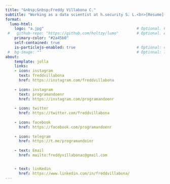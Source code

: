 ```yaml
---
title: "&nbsp;&nbsp;Freddy Villabona C."
subtitle: "Working as a data scientist at h.security S. L.<br>[Resume](https://docs.google.com/document/d/1tK3Pr6gwD0YipuBWaxsrwVTeCnOuY7V82V6s0LOSIXk/edit?usp=sharing) | [ProgramandoenR](https://freddyvillabona.github.io/fv/programandoenr.html) | R Views<br>Syndicated on [R-Bloggers]() & R Weekly<br><br>**`|> May all dreams come true! :)`**"
format:
  lumo-html: 
    logo: "a.jpg"                                         # Optional. Path to a logo displayed above the title
 #   github-repo: "https://github.com/holtzy/lumo"        # Optional. Adds a github corner at the top right
    primary-color: "#2a45b0"
    self-contained: true
    is-particlejs-enabled: true                           # Optional: display interactive particles in the document header
 #  bg-image: ""                                          # Optional: link to an image for the header background
about:
    template: jolla
    links:
    - icon: instagram
      text: freddvillabona
      href: https://instagram.com/freddvillabona
      
    - icon: instagram
      text: programandoenr
      href: https://instagram.com/programandoenr
      
    - icon: twitter
      href: https://twitter.com/freddvillabona
      
    - icon: facebook
      href: https://facebook.com/programandoenr
      
    - icon: telegram
      href: https://t.me/programandoinr
      
    - text: Email
      href: mailto:freddyvillabonac@gmail.com


    - text: linKedin
      href: https://www.linkedin.com/in/freddvillabona/
---
```



